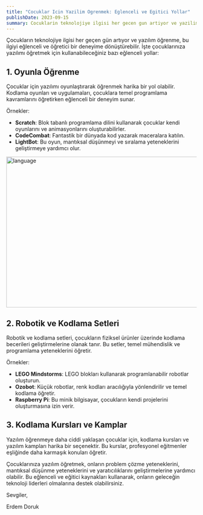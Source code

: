```yaml
---
title: "Cocuklar Icin Yazilim Ogrenmek: Eglenceli ve Egitici Yollar"
publishDate: 2023-09-15
summary: Cocuklarin teknolojiye ilgisi her gecen gun artiyor ve yazilim ogrenme, bu ilgiyi egitici ve eglenceli bir deneyime donusturebilir. Iste cocuklariniza yazilimi ogretmek icin kullanabileceginiz bazi egitici ve eglenceli yollar.
---
```


Çocukların teknolojiye ilgisi her geçen gün artıyor ve yazılım öğrenme, bu ilgiyi eğlenceli ve öğretici bir deneyime dönüştürebilir. İşte çocuklarınıza yazılımı öğretmek için kullanabileceğiniz bazı eğlenceli yollar:

## 1. Oyunla Öğrenme

Çocuklar için yazılımı oyunlaştırarak öğrenmek harika bir yol olabilir. Kodlama oyunları ve uygulamaları, çocuklara temel programlama kavramlarını öğretirken eğlenceli bir deneyim sunar.

Örnekler:

- **Scratch**: Blok tabanlı programlama dilini kullanarak çocuklar kendi oyunlarını ve animasyonlarını oluşturabilirler.
- **CodeCombat**: Fantastik bir dünyada kod yazarak maceralara katılın.
- **LightBot**: Bu oyun, mantıksal düşünmeyi ve sıralama yeteneklerini geliştirmeye yardımcı olur.

<Image src="/images/kids.jpg" alt="language" width="800" height="400" />

## 2. Robotik ve Kodlama Setleri

Robotik ve kodlama setleri, çocukların fiziksel ürünler üzerinde kodlama becerileri geliştirmelerine olanak tanır. Bu setler, temel mühendislik ve programlama yeteneklerini öğretir.

Örnekler:

- **LEGO Mindstorms**: LEGO blokları kullanarak programlanabilir robotlar oluşturun.
- **Ozobot**: Küçük robotlar, renk kodları aracılığıyla yönlendirilir ve temel kodlama öğretir.
- **Raspberry Pi**: Bu minik bilgisayar, çocukların kendi projelerini oluşturmasına izin verir.

## 3. Kodlama Kursları ve Kamplar

Yazılım öğrenmeye daha ciddi yaklaşan çocuklar için, kodlama kursları ve yazılım kampları harika bir seçenektir. Bu kurslar, profesyonel eğitmenler eşliğinde daha karmaşık konuları öğretir.

Çocuklarınıza yazılım öğretmek, onların problem çözme yeteneklerini, mantıksal düşünme yeteneklerini ve yaratıcılıklarını geliştirmelerine yardımcı olabilir. Bu eğlenceli ve eğitici kaynakları kullanarak, onların geleceğin teknoloji liderleri olmalarına destek olabilirsiniz.

Sevgiler,

Erdem Doruk
